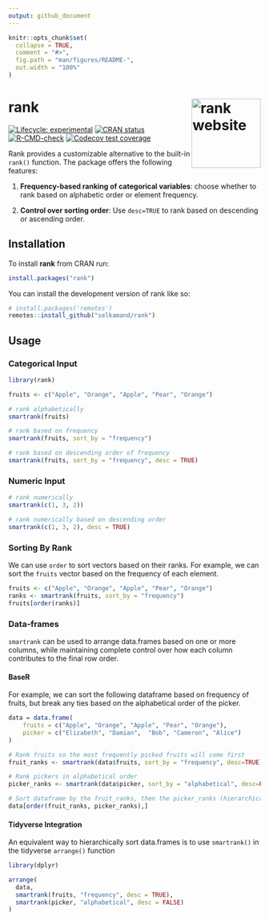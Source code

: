 ```yaml
---
output: github_document
---
```


<!-- README.md is generated from README.Rmd. Please edit that file -->

```r
knitr::opts_chunk$set(
  collapse = TRUE,
  comment = "#>",
  fig.path = "man/figures/README-",
  out.width = "100%"
)
```

# rank <a href="https://selkamand.github.io/rank/"><img src="man/figures/logo.pdf" align="right" height="138" alt="rank website" /></a>

<!-- badges: start -->
[![Lifecycle: experimental](https://img.shields.io/badge/lifecycle-experimental-orange.svg)](https://lifecycle.r-lib.org/articles/stages.html#experimental)
[![CRAN status](https://www.r-pkg.org/badges/version/rank)](https://CRAN.R-project.org/package=rank)
[![R-CMD-check](https://github.com/selkamand/rank/actions/workflows/R-CMD-check.yaml/badge.svg)](https://github.com/selkamand/rank/actions/workflows/R-CMD-check.yaml)
[![Codecov test coverage](https://codecov.io/gh/selkamand/rank/branch/master/graph/badge.svg)](https://app.codecov.io/gh/selkamand/rank?branch=master)
<!-- badges: end -->

Rank provides a customizable alternative to the built-in `rank()` function. The package offers the following features:

  1. **Frequency-based ranking of categorical variables**: choose whether to rank based on alphabetic order or element frequency.
  
  2. **Control over sorting order**: Use `desc=TRUE` to rank based on descending or ascending order.

## Installation


To install **rank** from CRAN run:

```r
install.packages("rank")
```

You can install the development version of rank like so:

``` r
# install.packages('remotes')
remotes::install_github("selkamand/rank")
```

## Usage

### Categorical Input

```r
library(rank)

fruits <- c("Apple", "Orange", "Apple", "Pear", "Orange")

# rank alphabetically
smartrank(fruits)

# rank based on frequency
smartrank(fruits, sort_by = "frequency")

# rank based on descending order of frequency
smartrank(fruits, sort_by = "frequency", desc = TRUE)

```


### Numeric Input

```r
# rank numerically
smartrank(c(1, 3, 2))

# rank numerically based on descending order
smartrank(c(1, 3, 2), desc = TRUE)
```

### Sorting By Rank

We can use `order` to sort vectors based on their ranks. For example, we can sort the `fruits` vector based on the frequency of each element.

```r
fruits <- c("Apple", "Orange", "Apple", "Pear", "Orange")
ranks <- smartrank(fruits, sort_by = "frequency")
fruits[order(ranks)]
```

### Data-frames

`smartrank` can be used to arrange data.frames based on one or more columns, while maintaining complete control over how each column contributes to the final row order.

#### BaseR

For example, we can sort the following dataframe based on frequency of fruits, but break any ties based on the alphabetical order of the picker.

```r
data = data.frame(
    fruits = c("Apple", "Orange", "Apple", "Pear", "Orange"),
    picker = c("Elizabeth", "Damian",  "Bob", "Cameron", "Alice")
)

# Rank fruits so the most frequently picked fruits will come first
fruit_ranks <- smartrank(data$fruits, sort_by = "frequency", desc=TRUE) 

# Rank pickers in alphabetical order
picker_ranks <- smartrank(data$picker, sort_by = "alphabetical", desc=FALSE) 

# Sort dataframe by the fruit_ranks, then the picker_ranks (hierarchical)
data[order(fruit_ranks, picker_ranks),]
```


#### Tidyverse Integration

An equivalent way to hierarchically sort data.frames is to use `smartrank()` in the tidyverse `arrange()` function
 
```r
library(dplyr)

arrange(
  data, 
  smartrank(fruits, "frequency", desc = TRUE), 
  smartrank(picker, "alphabetical", desc = FALSE)
)
```

